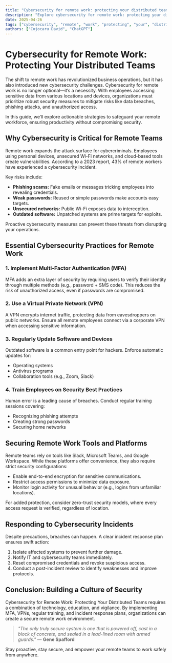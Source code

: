 ```yaml
---
title: "Cybersecurity for remote work: protecting your distributed teams"
description: "Explore cybersecurity for remote work: protecting your distributed teams in this detailed guide, offering insights, strategies, and practical tips to enhance your understanding and application of the topic."
date: 2025-04-26
tags: ["cybersecurity", "remote", "work", "protecting", "your", "distributed", "teams"]
authors: ["Cojocaru David", "ChatGPT"]
---
```


# Cybersecurity for Remote Work: Protecting Your Distributed Teams

The shift to remote work has revolutionized business operations, but it has also introduced new cybersecurity challenges. Cybersecurity for remote work is no longer optional—it’s a necessity. With employees accessing sensitive data from various locations and devices, organizations must prioritize robust security measures to mitigate risks like data breaches, phishing attacks, and unauthorized access.

In this guide, we’ll explore actionable strategies to safeguard your remote workforce, ensuring productivity without compromising security.

## Why Cybersecurity is Critical for Remote Teams

Remote work expands the attack surface for cybercriminals. Employees using personal devices, unsecured Wi-Fi networks, and cloud-based tools create vulnerabilities. According to a 2023 report, 43% of remote workers have experienced a cybersecurity incident.

Key risks include:

*   **Phishing scams:** Fake emails or messages tricking employees into revealing credentials.
*   **Weak passwords:** Reused or simple passwords make accounts easy targets.
*   **Unsecured networks:** Public Wi-Fi exposes data to interception.
*   **Outdated software:** Unpatched systems are prime targets for exploits.

Proactive cybersecurity measures can prevent these threats from disrupting your operations.

## Essential Cybersecurity Practices for Remote Work

### 1. Implement Multi-Factor Authentication (MFA)

MFA adds an extra layer of security by requiring users to verify their identity through multiple methods (e.g., password + SMS code). This reduces the risk of unauthorized access, even if passwords are compromised.

### 2. Use a Virtual Private Network (VPN)

A VPN encrypts internet traffic, protecting data from eavesdroppers on public networks. Ensure all remote employees connect via a corporate VPN when accessing sensitive information.

### 3. Regularly Update Software and Devices

Outdated software is a common entry point for hackers. Enforce automatic updates for:

*   Operating systems
*   Antivirus programs
*   Collaboration tools (e.g., Zoom, Slack)

### 4. Train Employees on Security Best Practices

Human error is a leading cause of breaches. Conduct regular training sessions covering:

*   Recognizing phishing attempts
*   Creating strong passwords
*   Securing home networks

## Securing Remote Work Tools and Platforms

Remote teams rely on tools like Slack, Microsoft Teams, and Google Workspace. While these platforms offer convenience, they also require strict security configurations:

*   Enable end-to-end encryption for sensitive communications.
*   Restrict access permissions to minimize data exposure.
*   Monitor login activity for unusual behavior (e.g., logins from unfamiliar locations).

For added protection, consider zero-trust security models, where every access request is verified, regardless of location.

## Responding to Cybersecurity Incidents

Despite precautions, breaches can happen. A clear incident response plan ensures swift action:

1.  Isolate affected systems to prevent further damage.
2.  Notify IT and cybersecurity teams immediately.
3.  Reset compromised credentials and revoke suspicious access.
4.  Conduct a post-incident review to identify weaknesses and improve protocols.

## Conclusion: Building a Culture of Security

Cybersecurity for Remote Work: Protecting Your Distributed Teams requires a combination of technology, education, and vigilance. By implementing MFA, VPNs, regular training, and incident response plans, organizations can create a secure remote work environment.

> *"The only truly secure system is one that is powered off, cast in a block of concrete, and sealed in a lead-lined room with armed guards."* — **Gene Spafford**

Stay proactive, stay secure, and empower your remote teams to work safely from anywhere.
